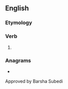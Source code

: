 ==English==

===Etymology===
{{suffix|en|hate|est}}

===Verb===
{{head|en|verb form}}

# {{en-archaic second-person singular of|hate}}

===Anagrams===
* {{anagrams|en|a=aehstt|stathe|thetas}}

Approved by Barsha Subedi